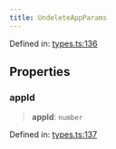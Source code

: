 ```yaml
---
title: UndeleteAppParams
---
```


Defined in: [types.ts:136](https://github.com/LIT-Protocol/Vincent/blob/1c902a7c278246adaf4479901c6e2d38e00321e5/packages/libs/contracts-sdk/src/types.ts#L136)

## Properties

### appId

> **appId**: `number`

Defined in: [types.ts:137](https://github.com/LIT-Protocol/Vincent/blob/1c902a7c278246adaf4479901c6e2d38e00321e5/packages/libs/contracts-sdk/src/types.ts#L137)
